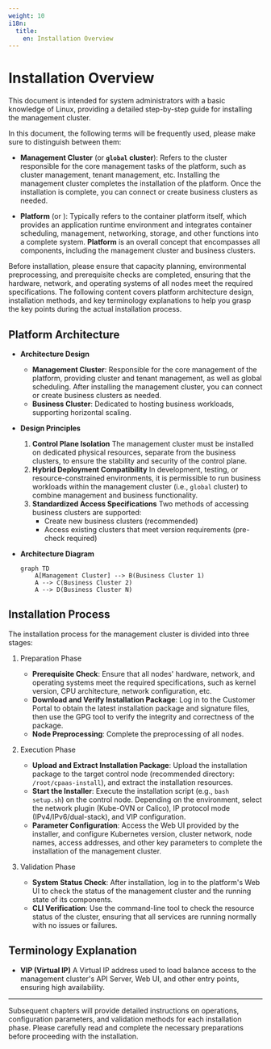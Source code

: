 ```yaml
---
weight: 10
i18n:
  title:
    en: Installation Overview
---
```


# Installation Overview

This document is intended for system administrators with a basic knowledge of Linux, providing a detailed step-by-step guide for installing the <ProductShortBrand /> management cluster.

In this document, the following terms will be frequently used, please make sure to distinguish between them:

- **Management Cluster** (or **`global` cluster**): Refers to the cluster responsible for the core management tasks of the platform, such as cluster management, tenant management, etc. Installing the management cluster completes the installation of the platform. Once the installation is complete, you can connect or create business clusters as needed.

- **Platform** (or **<ProductShortBrand />**): Typically refers to the container platform itself, which provides an application runtime environment and integrates container scheduling, management, networking, storage, and other functions into a complete system. **Platform** is an overall concept that encompasses all components, including the management cluster and business clusters.

<Directive type="tip" title="Important Reminder">
Before installation, please ensure that capacity planning, environmental preprocessing, and prerequisite checks are completed, ensuring that the hardware, network, and operating systems of all nodes meet the required specifications.
The following content covers platform architecture design, installation methods, and key terminology explanations to help you grasp the key points during the actual installation process.
</Directive>

## Platform Architecture

- **Architecture Design**
  - **Management Cluster**: Responsible for the core management of the platform, providing cluster and tenant management, as well as global scheduling. After installing the management cluster, you can connect or create business clusters as needed.
  - **Business Cluster**: Dedicated to hosting business workloads, supporting horizontal scaling.

- **Design Principles**
  1. **Control Plane Isolation**
     The management cluster must be installed on dedicated physical resources, separate from the business clusters, to ensure the stability and security of the control plane.
  2. **Hybrid Deployment Compatibility**
     In development, testing, or resource-constrained environments, it is permissible to run business workloads within the management cluster (i.e., `global` cluster) to combine management and business functionality.
  3. **Standardized Access Specifications**
     Two methods of accessing business clusters are supported:
     - Create new business clusters (recommended)
     - Access existing clusters that meet version requirements (pre-check required)

- **Architecture Diagram**

  ```mermaid
  graph TD
      A[Management Cluster] --> B(Business Cluster 1)
      A --> C(Business Cluster 2)
      A --> D(Business Cluster N)

## Installation Process

The installation process for the management cluster is divided into three stages:

1. Preparation Phase
   - **Prerequisite Check**: Ensure that all nodes' hardware, network, and operating systems meet the required specifications, such as kernel version, CPU architecture, network configuration, etc.
   - **Download and Verify Installation Package**: Log in to the Customer Portal to obtain the latest installation package and signature files, then use the GPG tool to verify the integrity and correctness of the package.
   - **Node Preprocessing**: Complete the preprocessing of all nodes.

2. Execution Phase
   - **Upload and Extract Installation Package**: Upload the installation package to the target control node (recommended directory: `/root/cpaas-install`), and extract the installation resources.
   - **Start the Installer**: Execute the installation script (e.g., `bash setup.sh`) on the control node. Depending on the environment, select the network plugin (Kube-OVN or Calico), IP protocol mode (IPv4/IPv6/dual-stack), and VIP configuration.
   - **Parameter Configuration**: Access the Web UI provided by the installer, and configure Kubernetes version, cluster network, node names, access addresses, and other key parameters to complete the installation of the management cluster.

3. Validation Phase
   - **System Status Check**: After installation, log in to the platform's Web UI to check the status of the management cluster and the running state of its components.
   - **CLI Verification**: Use the command-line tool to check the resource status of the cluster, ensuring that all services are running normally with no issues or failures.

## Terminology Explanation

- **VIP (Virtual IP)**
  A Virtual IP address used to load balance access to the management cluster's API Server, Web UI, and other entry points, ensuring high availability.

---

Subsequent chapters will provide detailed instructions on operations, configuration parameters, and validation methods for each installation phase. Please carefully read and complete the necessary preparations before proceeding with the installation.
